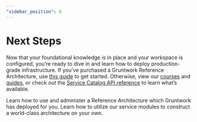 ```yaml
---
"sidebar_position": 6
---
```



# Next Steps

Now that your foundational knowledge is in place and your workspace is configured, you’re ready to dive in and learn how to deploy production-grade infrastructure. If you’ve purchased a Gruntwork Reference Architecture, use [this guide](/guides/reference-architecture) to get started. Otherwise, view our [courses](/courses) and [guides](/guides), or check out the [Service Catalog API reference](/reference/services/intro/overview) to learn what’s available.

<Grid cols={2}>
  <Card
    title="Set Up Your Reference Architecture"
    href="/guides/reference-architecture"
  >
    Learn how to use and administer a Reference Architecture which Gruntwork has
    deployed for you.
  </Card>
  <Card
    title="Build Your Own Architecture"
    href="/guides#build-your-own-architecture"
  >
    Learn how to utilize our service modules to construct a world-class
    architecture on your own.
  </Card>
</Grid>
